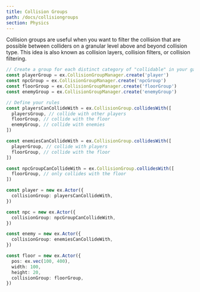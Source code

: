 ```yaml
---
title: Collision Groups
path: /docs/collisiongroups
section: Physics
---
```


Collision groups are useful when you want to filter the collision that are possible between colliders
on a granular level above and beyond collision type. This idea is also known as collision layers, collision filters, or collision filtering.

```typescript
// Create a group for each distinct category of "collidable" in your game
const playerGroup = ex.CollisionGroupManager.create('player')
const npcGroup = ex.CollisionGroupManager.create('npcGroup')
const floorGroup = ex.CollisionGroupManager.create('floorGroup')
const enemyGroup = ex.CollisionGroupManager.create('enemyGroup')

// Define your rules
const playersCanCollideWith = ex.CollisionGroup.collidesWith([
  playersGroup, // collide with other players
  floorGroup, // collide with the floor
  enemyGroup, // collide with enemies
])

const enemiesCanCollideWith = ex.CollisionGroup.collidesWith([
  playerGroup, // collide with players
  floorGroup, // collide with the floor
])

const npcGroupCanCollideWith = ex.CollisionGroup.collidesWith([
  floorGroup, // only collides with the floor
])

const player = new ex.Actor({
  collisionGroup: playersCanCollideWith,
})

const npc = new ex.Actor({
  collisionGroup: npcGroupCanCollideWith,
})

const enemy = new ex.Actor({
  collisionGroup: enemiesCanCollideWith,
})

const floor = new ex.Actor({
  pos: ex.vec(100, 400),
  width: 100,
  height: 20,
  collisionGroup: floorGroup,
})
```
